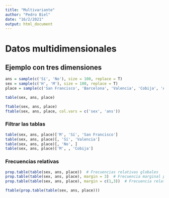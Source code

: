 ---
title: "Multivariante"
author: "Pedro Biel"
date: "16/2/2021"
output: html_document
---


# Datos multidimensionales

## Ejemplo con tres dimensiones

```{r}
ans = sample(c('Sí', 'No'), size = 100, replace = T)
sex = sample(c('H', 'M'), size = 100, replace = T)
place = sample(c('San Francisco', 'Barcelona', 'Valencia', 'Cobija', 'Asturias'), size = 100, replace = T)

table(sex, ans, place)

ftable(sex, ans, place)
ftable(sex, ans, place, col.vars = c('sex', 'ans'))
```

### Filtrar las tablas

```{r}
table(sex, ans, place)['M', 'Sí', 'San Francisco']
table(sex, ans, place)[, 'Sí', 'Valencia']
table(sex, ans, place)[, 'No', ]
table(sex, ans, place)['M', , 'Cobija']
```

### Frecuencias relativas

```{r}
prop.table(table(sex, ans, place))  # Frecuencias relativas globales
prop.table(table(sex, ans, place), margin = 3)  # Frecuencia marginal por lugar
prop.table(table(sex, ans, place), margin = c(1,3))  # Frecuencia relativa marginal por sexo y lugar

ftable(prop.table(table(sex, ans, place)))
```

